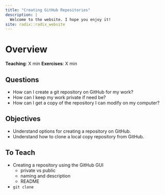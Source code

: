 ```yaml
---
title: "Creating GitHub Repositories"
description: |
  Welcome to the website. I hope you enjoy it!
site: radix::radix_website
---
```


# Overview
**Teaching**: X min
**Exercises**: X min

## Questions
* How can I create a git repository on GitHub for my work?
* How can I keep my work private if need be?
* How can I get a copy of the repository I can modify on my computer?

## Objectives
* Understand options for creating a repository on GitHub. 
* Understand how to clone a local copy repository from GitHub.

## To Teach
* Creating a repository using the GitHub GUI
  - private vs public
  - naming and description
  - README
* `git clone`
 

